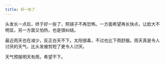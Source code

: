 ```yaml
---
title: 好一些了
---
```


头发长一点后，终于好一些了，照镜子不再恐怖。一方面希望再长快点，让脸大不明显，另一方面又怕热，也是很纠结。

最近雨天也在减少，反正白天不下。太阳很毒，不过也比下雨舒服。雨天真是令人讨厌的天气，比头发被剪短了更令人讨厌。

天气预报明天有雨，希望不下。
